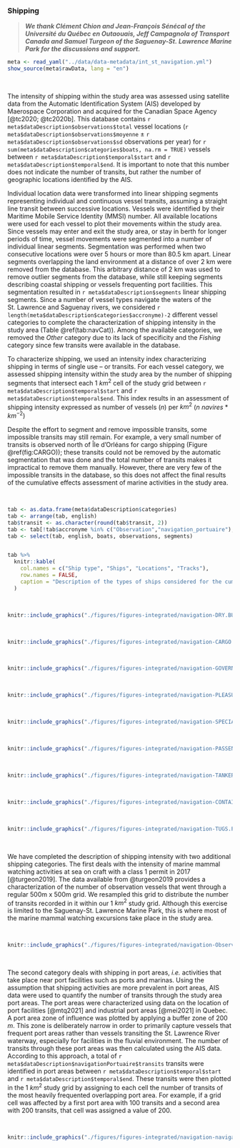 ### Shipping {#navigation}

> ***We thank Clément Chion and Jean-François Sénécal of the Université du Québec en Outaouais, Jeff Campagnola of Transport Canada and Samuel Turgeon of the Saguenay-St. Lawrence Marine Park for the discussions and support.***


```r
meta <- read_yaml("../data/data-metadata/int_st_navigation.yml")
show_source(meta$rawData, lang = "en")
```

<br/>

The intensity of shipping within the study area was assessed using satellite data from the Automatic Identification System (AIS) developed by Maerospace Corporation and acquired for the Canadian Space Agency
[@tc2020; @tc2020b].
This database contains `r meta$dataDescription$observations$total`
vessel locations (`r meta$dataDescription$observations$moyenne` $\pm$ `r meta$dataDescription$observations$sd` observations per year) for
`r sum(meta$dataDescription$categories$boats, na.rm = TRUE)` vessels between
`r meta$dataDescription$temporal$start` and `r meta$dataDescription$temporal$end`.
It is important to note that this number does not indicate the number of transits, but rather the number of geographic locations identified by the AIS.

Individual location data were transformed into linear shipping segments representing individual and continuous vessel transits, assuming a straight line transit between successive locations.
Vessels were identified by their Maritime Mobile Service Identity (MMSI) number.
All available locations were used for each vessel to plot their movements within the study area.
Since vessels may enter and exit the study area, or stay in berth for longer periods of time, vessel movements were segmented into a number of individual linear segments.
Segmentation was performed when two consecutive locations were over 5 hours or more than 80.5 km apart.
Linear segments overlapping the land environment at a distance of over 2 km were removed from the database. This arbitrary distance of 2 km was used to remove outlier segments from the database, while still keeping segments describing coastal shipping or vessels frequenting port facilities. This segmentation resulted in `r meta$dataDescription$segments` linear shipping segments. Since a number of vessel types navigate the waters of the St. Lawrence and Saguenay rivers, we considered `r length(meta$dataDescription$categories$accronyme)-2` different vessel categories to complete the characterization of shipping intensity in the study area (Table \@ref(tab:navCat)). Among the available categories, we removed the *Other* category due to its lack of specificity and the *Fishing* category since few transits were available in the database.

To characterize shipping, we used an intensity index characterizing shipping in terms of single use -- or transits. For each vessel category, we assessed shipping intensity within the study area by the number of shipping segments that intersect each 1 $km^2$ cell of the study grid between `r meta$dataDescription$temporal$start` and `r meta$dataDescription$temporal$end`.
This index results in an assessment of shipping intensity expressed as number of vessels ($n$) per $km^2$ ($n$ $navires$ $*$ $km^{-2}$)

Despite the effort to segment and remove impossible transits, some impossible transits may still remain. For example, a very small number of transits is observed north of Île d’Orléans for cargo shipping (Figure \@ref(fig:CARGO)); these transits could not be removed by the automatic segmentation that was done and the total number of transits makes it impractical to remove them manually. However, there are very few of the impossible transits in the database, so this does not affect the final results of the cumulative effects assessment of marine activities in the study area. 

<br/>

```r
tab <- as.data.frame(meta$dataDescription$categories)
tab <- arrange(tab, english)
tab$transit <- as.character(round(tab$transit, 2))
tab <- tab[!tab$accronyme %in% c("Observation","navigation_portuaire"), ] # Remove observation mm and ports
tab <- select(tab, english, boats, observations, segments)


tab %>%
  knitr::kable(
    col.names = c("Ship type", "Ships", "Locations", "Tracks"),
    row.names = FALSE,
    caption = "Description of the types of ships considered for the cumulative effects assessment of marine activities in the St. Lawrence and the Saguenay river and their representation in the Automatic Identification System data used [@tc2020; @tc2020b]. "
  )
```

<br/>

```r
knitr::include_graphics("./figures/figures-integrated/navigation-DRY.BULK.png")
```

<br>

```r
knitr::include_graphics("./figures/figures-integrated/navigation-CARGO.png")
```

<br>

```r
knitr::include_graphics("./figures/figures-integrated/navigation-GOVERNMENT.RESEARCH.png")
```

<br>

```r
knitr::include_graphics("./figures/figures-integrated/navigation-PLEASURE.VESSELS.png")
```

<br>


```r
knitr::include_graphics("./figures/figures-integrated/navigation-SPECIAL.SHIPS.png")
```

<br>


```r
knitr::include_graphics("./figures/figures-integrated/navigation-PASSENGER.FERRY.RO.RO.png")
```

<br>

```r
knitr::include_graphics("./figures/figures-integrated/navigation-TANKER.png")
```

<br>

```r
knitr::include_graphics("./figures/figures-integrated/navigation-CONTAINER.png")
```

<br>

```r
knitr::include_graphics("./figures/figures-integrated/navigation-TUGS.PORT.png")
```

<br>


We have completed the description of shipping intensity with two additional shipping categories. The first deals with the intensity of marine mammal watching activities at sea on craft with a class 1 permit in 2017 [@turgeon2019]. The data available from @turgeon2019 provides a characterization of the number of observation vessels that went through a regular 500m x 500m grid. We resampled this grid to distribute the number of transits recorded in it within our 1 $km^2$ study grid. Although this exercise is limited to the Saguenay-St. Lawrence Marine Park, this is where most of the marine mammal watching excursions take place in the study area.

<br/>

```r
knitr::include_graphics("./figures/figures-integrated/navigation-Observation.png")
```

<br>


The second category deals with shipping in port areas, *i.e.* activities that take place near port facilities such as ports and marinas. Using the assumption that shipping activities are more prevalent in port areas, AIS data were used to quantify the number of transits through the study area port areas. The port areas were characterized using data on the location of port facilities [@mtq2021] and industrial port areas [@mei2021] in Quebec. A port area zone of influence was plotted by applying a buffer zone of 200 $m$. This zone is deliberately narrow in order to primarily capture vessels that frequent port areas rather than vessels transiting the St. Lawrence River waterway, especially for facilities in the fluvial environment. The number of transits through these port areas was then calculated using the AIS data. According to this approach, a total of `r meta$dataDescription$navigationPortuaire$transits` transits were identified in port areas between `r meta$dataDescription$temporal$start` and `r meta$dataDescription$temporal$end`. These transits were then plotted in the 1 $km^2$ study grid by assigning to each cell the number of transits of the most heavily frequented overlapping port area. For example, if a grid cell was affected by a first port area with 100 transits and a second area with 200 transits, that cell was assigned a value of 200.

<br/>

```r
knitr::include_graphics("./figures/figures-integrated/navigation-navigation_portuaire.png")
```

<br>


<!--
Ressources pertinentes:

- [AIS MESSAGES](https://www.navcen.uscg.gov/?pageName=AISMessages)
- [Marine cadastre](https://www.marinecadastre.gov/tools/)
- [Track builder tutorial](https://coast.noaa.gov/data/digitalcoast/pdf/track-builder-tutorial.pdf)
- [Marine regions](https://www.marineregions.org/gazetteer.php?p=details&id=62961)
- [Diva-GIS](https://www.diva-gis.org/gdata)
- [Marine Cadastre Track Builder](https://coast.noaa.gov/digitalcoast/tools/track-builder.html)

##### Visualisation

Rapport 2009 au parc marin
2 types d'informations
Intensité en terme d'utilisation unique (passages)
Temps d'utilisation (passage rapide, ou très long)
Dépend du type de pression qu'on veut effectuer
Zones 50%, genre 50% du temps de navigation s'y passe
Zones d'ancrages pas enlevées, zone des rasades
Largeur
Vitesse d'un navire
Interprétation et les nuances, expliquer les limites, les nuances, etc.

AIS A vs B? Qu'est-ce que j'ai entre les mains
Densité?

Vitesse :
Indépendant du segment ligne
SOG par rapport
Biais des vitesses plus faibles si on ne fait pas le distance weighted speed (à voir)

Hubard article sur les données AIS et les vitesses


##### Lecture

- https://pdfs.semanticscholar.org/908d/93279526e373b2d03fcd5cd987d67d240302.pdf
- https://www.erudit.org/en/journals/natcan/1900-v1-n1-natcan03735/1047154ar.pdf
- https://ouvert.canada.ca/data/fr/dataset/6ab2803a-aace-4e60-83ed-44a7e0ccd1d8
- https://www.marinfo.gc.ca/fr/publications/vn200.php
- http://complexity.ok.ubc.ca/files/2013/05/Rapport-sur-le-trafic-maritime-dans-le-PMSSL-en-2007_Chion-et-al_version-finale.pdf
- https://pubmed.ncbi.nlm.nih.gov/26093451/
- https://www.youtube.com/watch?v=kloW8F5ChhQ
- https://wwf.ca/fr/habitat/ocean/la-navigation-dans-les-aires-marines-protegees/
- https://wwf.ca/wp-content/uploads/2021/02/WWF-MPA-2-Impacts-Marine-Birds-v6.pdf
- https://wwf.ca/wp-content/uploads/2021/02/WWF-MPA-3-Impacts-Benthic-Habitat-v4.pdf
- https://wwf.ca/wp-content/uploads/2021/02/WWF-MPA-4-Impacts-Marine-Habitat-v4.pdf
- https://www.dfo-mpo.gc.ca/csas-sccs/Publications/ResDocs-DocRech/2016/2016_090-fra.html
- https://parlonstransport.ca/comprendre-les-effets-des-navires-sur-les-milieux-cotiers
- https://parlonstransport.ca/ectm
- https://globalfishingwatch.org/our-technology/
- https://github.com/GlobalFishingWatch/4wings/blob/develop/src/importer/README.md


##### Infos -->
